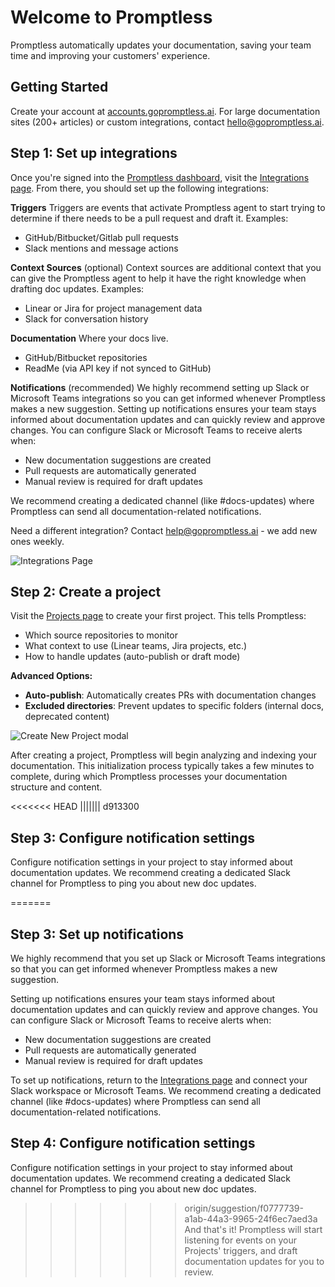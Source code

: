 # Welcome to Promptless

Promptless automatically updates your documentation, saving your team time and improving your customers' experience.

## Getting Started

Create your account at [accounts.gopromptless.ai](https://accounts.gopromptless.ai). For large documentation sites (200+ articles) or custom integrations, contact [hello@gopromptless.ai](mailto:hello@gopromptless.ai).



## Step 1: Set up integrations

Once you're signed into the [Promptless dashboard](https://app.gopromptless.ai/), visit the [Integrations page](https://app.gopromptless.ai/integrations). From there, you should set up the following integrations:

**Triggers**
Triggers are events that activate Promptless agent to start trying to determine if there needs to be a pull request and draft it. Examples:
- GitHub/Bitbucket/Gitlab pull requests
- Slack mentions and message actions

**Context Sources** (optional)
Context sources are additional context that you can give the Promptless agent to help it have the right knowledge when drafting doc updates. Examples:
- Linear or Jira for project management data
- Slack for conversation history

**Documentation**
Where your docs live.
- GitHub/Bitbucket repositories
- ReadMe (via API key if not synced to GitHub)

**Notifications** (recommended)
We highly recommend setting up Slack or Microsoft Teams integrations so you can get informed whenever Promptless makes a new suggestion. Setting up notifications ensures your team stays informed about documentation updates and can quickly review and approve changes. You can configure Slack or Microsoft Teams to receive alerts when:
- New documentation suggestions are created
- Pull requests are automatically generated
- Manual review is required for draft updates

We recommend creating a dedicated channel (like #docs-updates) where Promptless can send all documentation-related notifications.

Need a different integration? Contact [help@gopromptless.ai](mailto:help@gopromptless.ai) - we add new ones weekly.

<Frame>
  <img src="./assets/integrations-page.png" alt="Integrations Page" />
</Frame>

## Step 2: Create a project

Visit the [Projects page](https://app.gopromptless.ai/projects) to create your first project. This tells Promptless:
- Which source repositories to monitor
- What context to use (Linear teams, Jira projects, etc.)
- How to handle updates (auto-publish or draft mode)

**Advanced Options:**
- **Auto-publish**: Automatically creates PRs with documentation changes
- **Excluded directories**: Prevent updates to specific folders (internal docs, deprecated content)

<Frame>
  <img src="https://promptless-customer-doc-assets.s3.amazonaws.com/docs-images/org_2lvkgU9erOFxYhtEVVC0ymPrPdF/80863009-2671-4d86-91d6-95633becce22-new-project-modal-updated.png" alt="Create New Project modal" />
</Frame>

After creating a project, Promptless will begin analyzing and indexing your documentation. This initialization process typically takes a few minutes to complete, during which Promptless processes your documentation structure and content.

<<<<<<< HEAD
||||||| d913300
## Step 3: Configure notification settings

Configure notification settings in your project to stay informed about documentation updates. We recommend creating a dedicated Slack channel for Promptless to ping you about new doc updates.

=======
## Step 3: Set up notifications

We highly recommend that you set up Slack or Microsoft Teams integrations so that you can get informed whenever Promptless makes a new suggestion.

Setting up notifications ensures your team stays informed about documentation updates and can quickly review and approve changes. You can configure Slack or Microsoft Teams to receive alerts when:
- New documentation suggestions are created
- Pull requests are automatically generated
- Manual review is required for draft updates

To set up notifications, return to the [Integrations page](https://app.gopromptless.ai/integrations) and connect your Slack workspace or Microsoft Teams. We recommend creating a dedicated channel (like #docs-updates) where Promptless can send all documentation-related notifications.

## Step 4: Configure notification settings

Configure notification settings in your project to stay informed about documentation updates. We recommend creating a dedicated Slack channel for Promptless to ping you about new doc updates.

>>>>>>> origin/suggestion/f0777739-a1ab-44a3-9965-24f6ec7aed3a
And that's it! Promptless will start listening for events on your Projects' triggers, and draft documentation updates for you to review.
